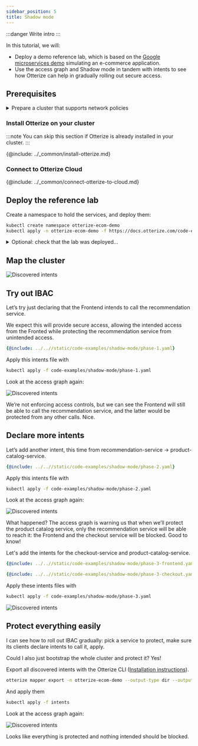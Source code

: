 ```yaml
---
sidebar_position: 5
title: Shadow mode
---
```



:::danger
Write intro
:::

In this tutorial, we will:

- Deploy a demo reference lab,
which is based on the [Google microservices demo](https://github.com/GoogleCloudPlatform/microservices-demo)
simulating an e-commerce application.
- Use the access graph and Shadow mode in tandem with intents to see how Otterize can help in gradually rolling out secure access.

## Prerequisites
<details>
<summary>Prepare a cluster that supports network policies</summary>

Before you start, you need a Kubernetes cluster with a [CNI](https://kubernetes.io/docs/concepts/extend-kubernetes/compute-storage-net/network-plugins/) that supports [NetworkPolicies](https://kubernetes.io/docs/concepts/services-networking/network-policies/).

{@include: ../_common/cluster-setup.md}
</details>

### Install Otterize on your cluster

:::note
You can skip this section if Otterize is already installed in your cluster.
:::

{@include: ../_common/install-otterize.md}

### Connect to Otterize Cloud
{@include: ../_common/connect-otterize-to-cloud.md}

## Deploy the reference lab

Create a namespace to hold the services, and deploy them:
```bash
kubectl create namespace otterize-ecom-demo
kubectl apply -n otterize-ecom-demo -f https://docs.otterize.com/code-examples/microservices-demo/kubernetes-manifests.yml
```
<details>
  <summary>Optional: check that the lab was deployed...</summary>
  <div>


To see all the pods in the lab:
```bash
kubectl get pods -n otterize-ecom-demo
```
The pods should all be ready and running:
```bash
NAME                                     READY   STATUS    RESTARTS   AGE
adservice-694f4ff98-cz4nn                1/1     Running   0          23m
cartservice-85f8bc44fd-45cbk             1/1     Running   0          23m
checkoutservice-8fc47bbbd-9lhfv          1/1     Running   0          23m
currencyservice-597bdf576b-8hftc         1/1     Running   0          23m
emailservice-d5c6f74dd-qlwc4             1/1     Running   0          23m
frontend-7ffbf49884-j9rhz                1/1     Running   0          23m
loadgenerator-65779994db-tgdxk           1/1     Running   0          23m
paymentservice-76b9c8b87d-ktfcd          1/1     Running   0          23m
productcatalogservice-6969d4f5fd-xdw99   1/1     Running   0          23m
recommendationservice-58798d5c8-2f4rz    1/1     Running   0          23m
redis-cart-6f65887b5d-xwpz5              1/1     Running   0          23m
shippingservice-ff5f4d7d-qcjw8           1/1     Running   0          23m
```


  </div>
</details>

## Map the cluster

![Discovered intents](/img/quick-tutorials/shadow-mode/phase-0.png)

## Try out IBAC
Let’s try just declaring that the Frontend intends to call the recommendation service.

We expect this will provide secure access, allowing the intended access from the Fronted while protecting the recommendation service from unintended access.

```yaml
{@include: ../..//static/code-examples/shadow-mode/phase-1.yaml}
```

Apply this intents file with
```bash
kubectl apply -f code-examples/shadow-mode/phase-1.yaml
```

Look at the access graph again:

![Discovered intents](/img/quick-tutorials/shadow-mode/phase-1.png)

We’re not enforcing access controls, but we can see the Frontend will still be able to call the recommendation service, and the latter would be protected from any other calls. Nice.

## Declare more intents
Let’s add another intent, this time from recommendation-service → product-catalog-service.

```yaml
{@include: ../..//static/code-examples/shadow-mode/phase-2.yaml}
```

Apply this intents file with
```bash
kubectl apply -f code-examples/shadow-mode/phase-2.yaml
```

Look at the access graph again:

![Discovered intents](/img/quick-tutorials/shadow-mode/phase-2.png)

What happened? The access graph is warning us that when we’ll protect the product catalog service, only the recommendation service will be able to reach it: the Frontend and the checkout service will be blocked. Good to know!

Let's add the intents for the checkout-service and product-catalog-service.

<Tabs>
<TabItem value="frontend" label="frontend" default>

```yaml
{@include: ../..//static/code-examples/shadow-mode/phase-3-frontend.yaml}
```
</TabItem>
<TabItem value="checkout-service" label="checkout-service" default>

```yaml
{@include: ../..//static/code-examples/shadow-mode/phase-3-checkout.yaml}
```
</TabItem>
</Tabs>

Apply these intents files with
```bash
kubectl apply -f code-examples/shadow-mode/phase-3.yaml
```

![Discovered intents](/img/quick-tutorials/shadow-mode/phase-3.png)

## Protect everything easily
I can see how to roll out IBAC gradually: pick a service to protect, make sure its clients declare intents to call it, apply.

Could I also just bootstrap the whole cluster and protect it? Yes!

Export all discovered intents with the Otterize CLI ([Installation instructions](/getting-started/k8s-installation#install-the-otterize-cli)).
```bash
otterize mapper export -n otterize-ecom-demo --output-type dir --output intents
```

And apply them
```bash
kubectl apply -f intents
```

Look at the access graph again:

![Discovered intents](/img/quick-tutorials/shadow-mode/phase-4.png)

Looks like everything is protected and nothing intended should be blocked.